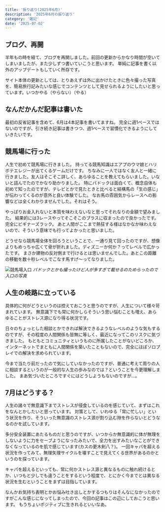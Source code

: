 ```yaml
---
title: '振り返り(2025年6月)'
description: '2025年6月の振り返り'
category: '雑記'
date: '2025-07-02'
---
```


## ブログ、再開
半年もの時を経て、ブログを再開しました。前回の更新からかなり時間が空いてしまいましたが、また少しずつ書いていこうと思います。
単純に記事を書く以外のアップデートもしていく所存です。

サイト本体の更新としては、とりあえずは外に出かけたときに色々撮った写真を、簡易旅行記みたいな感じでコンテンツとして見せられるようにしたいと思っています。いつかやる（やらない）（やる）

## なんだかんだ記事は書いた
最初の反省記事を含めて、6月は4本記事を書いてますね。
完全に週1ペースではないのですが、引き続き記事は書きつつ、週1ペースで習慣化できるようにしていきたいです。

## 競馬場に行った
人生で初めて競馬場に行きました。
持ってる競馬知識はエアプのウマ娘とハリボテエレジーが出てくるゲームだけです。
ちなみに一人ではなく友人と一緒に行きました。友人はそこそこ詳しく、あらゆることを教えてもらいました。いないと詰んでたのでかなり助かりました。
特にパドックは面白くて、概念自体も初めて知ったのですが、テレビとかで見たときと比べると結構馬の「生の感じ」が伝わってくるのが意外と良い体験でした。
なお馬の雰囲気からレースへの影響などは全くわかりませんでした。それはそう。

やっぱりお金入れないと本質を味わえないなと思ってそれなりの金額で望みました。
結果的には3レースやってそこそこのプラスに収まったので良かったです。完全にビギナーズラック。
あと人間がここまで熱狂する様はなかなか味わえないので、そういう意味でも行ってよかったと思いました。

どうせなら競馬場全体を回ろうということで、一通り見て回ったのですが、想像よりもめっちゃ広くて骨が折れました。ディズニーか何か？ってレベルで広かったです。
まさか建物の反対側まで行けるとは思いませんでした。あとこの距離の移動を数十秒レベルでこなす馬すげ〜ってなりました。

![競馬場入口](https://r2.nanahayui.com/250702-01.webp "競馬場入口")
*パドックとかも撮ったけど人が多すぎて載せるのためらったので入口の写真*

## 人生の岐路に立っている
具体的に何がどうというのは控えておこうと思うのですが、人生について様々苛まれています。
無意識下でも常に何かしらそういう思い悩むことも増え、あらゆることがストレス源になり得る状況です。

日々のちょっとした相談とかできれば解決できるようなレベルのような気もするのですが、その程度の人間関係も皆無に等しく、最近になってこのリスクに気づきました。
もともとコミュニティというものに所属したことがないどころか、インターネットでまともに人間関係を築いたこともないので、完全にほぼソロプレイでの解決を求められています。

今まで当たり前だったので気にしていなかったのですが、普通に考えて周りの人に相談するというのが一般的な人生の歩みなのでは？ということを今更理解しました。
まあ気づいたところですぐにはどうしようもないのですが…。

## 7月はどうする？
人生の諸々で無意識下までストレスが侵食しているのを感じていて、まずはこれをなんとかしたいと思っています。
対策として、いわゆる「常に忙しい」という状況を作り、そういった無意識のストレス源が割り込む隙を作らないとどうなるのかを試しています。

多分安全装置にあたるものだと思うのですが、いつからか無意識的に体が無理をしないように力をセーブようになったみたいで、全力を出すみたいなことができなくなっているのを肌で感じています(カスの更木剣八？)。
一回キャパを超える状況を作ってみて、無理矢理サイクルを壊すことで見えてくる世界があるのかというのを探っています。

キャパを超えるといっても、常に何かストレス源と異なるものに触れ続けるとか、いつもと少しでも違うことをするという程度で、とにかく今までとは異なる状況を生むということをまずは目指しています。

なんかお気持ち表明とかお悩み吐き出しとかするつもりはそんなになかったのですがこんな感じになってしまったので、今回の記事はこの辺にしておこうと思います。
もうちょいポジティブに生きれるといいなあ。

